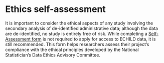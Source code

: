 # Ethics self-assessment {#sec-access-ethics}

It is important to consider the ethical aspects of any study involving the secondary analysis of de-identified administrative data; although the data are de-identified, no study is entirely free of risk. While completing a [Self-Assessment form](https://uksa.statisticsauthority.gov.uk/the-authority-board/committees/national-statisticians-advisory-committees-and-panels/national-statisticians-data-ethics-advisory-committee/ethics-self-assessment-tool/) is not required to apply for access to ECHILD data, it is still recommended. This form helps researchers assess their project's compliance with the ethical principles developed by the National Statistician’s Data Ethics Advisory Committee.

